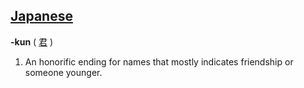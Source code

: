 ==[[Japanese]]==

'''-kun''' ( [[君]] )
#An honorific ending for names that mostly indicates friendship or someone younger.